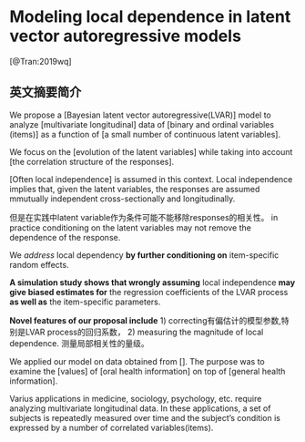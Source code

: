 # Modeling local dependence in latent vector autoregressive models

[@Tran:2019wq]

## 英文摘要简介


We propose a [Bayesian latent vector autoregressive(LVAR)] model to analyze [multivariate longitudinal] data of [binary and ordinal variables (items)] as a function of [a small number of continuous latent variables].

We focus on the [evolution of the latent variables] while taking into account [the correlation structure of the responses].

[Often local independence] is assumed in this context. Local independence implies that, given the latent variables, the responses are assumed mmutually independent cross-sectionally and longitudinally.

但是在实践中latent variable作为条件可能不能移除responses的相关性。
in practice conditioning on the latent variables may not remove the dependence of the response.

We *address* local dependency **by further conditioning on** item-specific random effects.

**A simulation study shows that wrongly assuming** local independence **may give biased estimates for** the regression coefficients of the LVAR process **as well as** the item-specific parameters.


**Novel features of our proposal include**  1) correcting有偏估计的模型参数,特别是LVAR process的回归系数， 2) measuring the magnitude of local dependence. 测量局部相关性的量级。

We applied our model on data obtained from []. The purpose was to examine the [values] of [oral health information] on top of [general health information].

Varius applications in medicine, sociology, psychology, etc. require analyzing multivariate longitudinal data. In these applications, a set of subjects is repeatedly measured over time and the subject's condition is expressed by a number of correlated variables(items).








